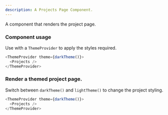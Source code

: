 ```yaml
---
description: A Projects Page Component.
---
```



A component that renders the project page.

### Component usage

Use with a `ThemeProvider` to apply the styles required.

```js
<ThemeProvider theme={darkTheme()}>
  <Projects />
</ThemeProvider>
```

### Render a themed project page.

Switch between `darkTheme()` and `lightTheme()` to change the project styling.

```js live
<ThemeProvider theme={darkTheme()}>
  <Projects />
</ThemeProvider>
```
